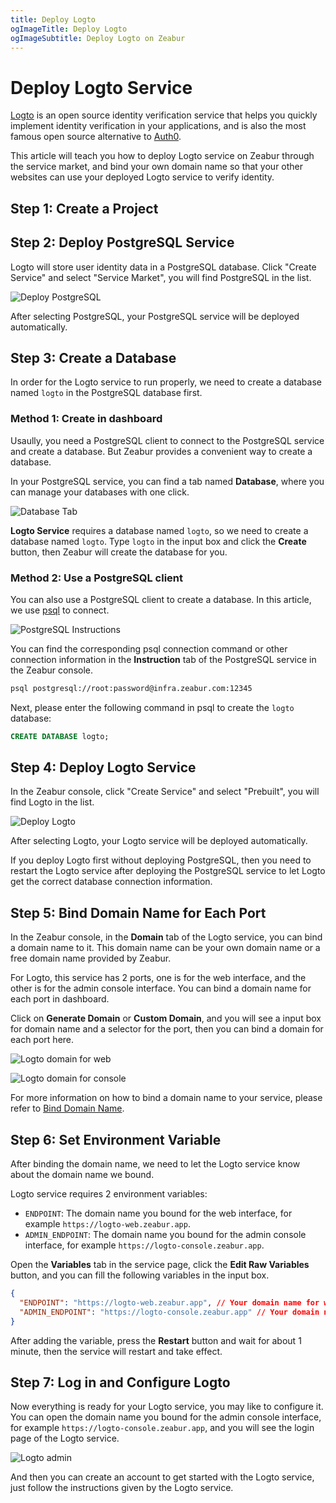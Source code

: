 ```yaml
---
title: Deploy Logto
ogImageTitle: Deploy Logto
ogImageSubtitle: Deploy Logto on Zeabur
---
```



# Deploy Logto Service

[Logto](https://logto.io/) is an open source identity verification service that helps you quickly implement identity verification in your applications, and is also the most famous open source alternative to [Auth0](https://auth0.com/).

This article will teach you how to deploy Logto service on Zeabur through the service market, and bind your own domain name so that your other websites can use your deployed Logto service to verify identity.

## Step 1: Create a Project

<CreateProject />

## Step 2: Deploy PostgreSQL Service

Logto will store user identity data in a PostgreSQL database. Click "Create Service" and select "Service Market", you will find PostgreSQL in the list.

![Deploy PostgreSQL](/marketplace/postgresql/deploy.png)

After selecting PostgreSQL, your PostgreSQL service will be deployed automatically.

## Step 3: Create a Database

In order for the Logto service to run properly, we need to create a database named `logto` in the PostgreSQL database first.

### Method 1: Create in dashboard

Usaully, you need a PostgreSQL client to connect to the PostgreSQL service and create a database. But Zeabur provides a convenient way to create a database.

In your PostgreSQL service, you can find a tab named **Database**, where you can manage your databases with one click.

![Database Tab](/marketplace/postgresql/create-database.png)

**Logto Service** requires a database named `logto`, so we need to create a database named `logto`.
Type `logto` in the input box and click the **Create** button, then Zeabur will create the database for you.

### Method 2: Use a PostgreSQL client

You can also use a PostgreSQL client to create a database. In this article, we use [psql](https://www.postgresql.org/docs/9.1/app-psql.html) to connect.

![PostgreSQL Instructions](/marketplace/postgresql/connect.png)

You can find the corresponding psql connection command or other connection information in the **Instruction** tab of the PostgreSQL service in the Zeabur console.

```bash
psql postgresql://root:password@infra.zeabur.com:12345
```

Next, please enter the following command in psql to create the `logto` database:

```sql
CREATE DATABASE logto;
```

## Step 4: Deploy Logto Service

In the Zeabur console, click "Create Service" and select "Prebuilt", you will find Logto in the list.

![Deploy Logto](/marketplace/logto/prebuilt.png)

After selecting Logto, your Logto service will be deployed automatically.

<Callout>
  If you deploy Logto first without deploying PostgreSQL, then you need to
  restart the Logto service after deploying the PostgreSQL service to let Logto
  get the correct database connection information.
</Callout>

## Step 5: Bind Domain Name for Each Port

In the Zeabur console, in the **Domain** tab of the Logto service, you can bind a domain name to it. This domain name can be your own domain name or a free domain name provided by Zeabur.

For Logto, this service has 2 ports, one is for the web interface, and the other is for the admin console interface. You can bind a domain name for each port in dashboard.

Click on **Generate Domain** or **Custom Domain**, and you will see a input box for domain name and a selector for the port, then you can bind a domain for each port here.

![Logto domain for web](/marketplace/logto/web-domain.png)

![Logto domain for console](/marketplace/logto/console-domain.png)

For more information on how to bind a domain name to your service, please refer to [Bind Domain Name](../deploy/domain-binding).

## Step 6: Set Environment Variable

After binding the domain name, we need to let the Logto service know about the domain name we bound.

Logto service requires 2 environment variables:

- `ENDPOINT`: The domain name you bound for the web interface, for example `https://logto-web.zeabur.app`.
- `ADMIN_ENDPOINT`: The domain name you bound for the admin console interface, for example `https://logto-console.zeabur.app`.

Open the **Variables** tab in the service page, click the **Edit Raw Variables** button, and you can fill the following variables in the input box.

```json
{
  "ENDPOINT": "https://logto-web.zeabur.app", // Your domain name for web interface
  "ADMIN_ENDPOINT": "https://logto-console.zeabur.app" // Your domain name for admin console interface
}
```

After adding the variable, press the **Restart** button and wait for about 1 minute, then the service will restart and take effect.

## Step 7: Log in and Configure Logto

Now everything is ready for your Logto service, you may like to configure it. You can open the domain name you bound for the admin console interface, for example `https://logto-console.zeabur.app`, and you will see the login page of the Logto service.

![Logto admin](/marketplace/logto/admin.png)

And then you can create an account to get started with the Logto service, just follow the instructions given by the Logto service.
